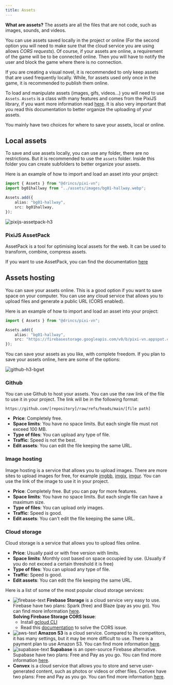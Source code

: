 ```yaml
---
title: Assets
---
```


**What are assets?** The assets are all the files that are not code, such as images, sounds, and videos.

You can use assets saved locally in the project or online (For the second option you will need to make sure that the cloud service you are using allows _CORS requests_). Of course, if your assets are online, a requirement of the game will be to be connected online. Then you will have to notify the user and block the game where there is no connection.

If you are creating a visual novel, it is recommended to only keep assets that are used frequently locally. While, for assets used only once in the game, it is recommended to publish them online.

To load and manipulate assets (images, gifs, videos...) you will need to use `Assets`. `Assets` is a class with many features and comes from the PixiJS library, if you want more information read [here](https://pixijs.com/8.x/guides/components/assets). It is also very important that you read this documentation to better <DynamicLink href="/start/assets-management">organize the uploading of your assets</DynamicLink>.

You mainly have two choices for where to save your assets, local or online.

## Local assets

To save and use assets locally, you can use any folder, there are no restrictions. But it is recommended to use the `assets` folder. Inside this folder you can create subfolders to better organize your assets.

Here is an example of how to import and load an asset into your project:

```ts title="utils/assets.ts"
import { Assets } from "@drincs/pixi-vn";
import bg01hallway from "../assets/images/bg01-hallway.webp";

Assets.add({
    alias: "bg01-hallway",
    src: bg01hallway,
});
```

![pixijs-assetpack-h3](/pixijs-assetpack.svg)

### PixiJS AssetPack

AssetPack is a tool for optimising local assets for the web. It can be used to transform, combine, compress assets.

If you want to use AssetPack, you can find the documentation [here](https://pixijs.io/assetpack)

## Assets hosting

You can save your assets online. This is a good option if you want to save space on your computer. You can use any cloud service that allows you to upload files and generate a public URL (CORS enabled).

Here is an example of how to import and load an asset into your project:

```ts title="utils/assets.ts"
import { Assets } from "@drincs/pixi-vn";

Assets.add({
    alias: "bg01-hallway",
    src: "https://firebasestorage.googleapis.com/v0/b/pixi-vn.appspot.com/o/public%2Fbreakdown%2Fbg01-hallway.webp?alt=media",
});
```

You can save your assets as you like, with complete freedom. If you plan to save your assets online, here are some of the options:

![github-h3-bgwt](/github.svg)

### Github

You can use Github to host your assets. You can use the raw link of the file to use it in your project. The link will be in the following format:

```text
https://github.com/[repository]/raw/refs/heads/main/[file path]
```

- **Price**: Completely free.
- **Space limits**: You have no space limits. But each single file must not exceed 100 MB.
- **Type of files**: You can upload any type of file.
- **Traffic**: Speed is not the best.
- **Edit assets**: You can edit the file keeping the same URL.

### Image hosting

Image hosting is a service that allows you to upload images. There are more sites to upload images for free, for example [imgbb](https://imgbb.com/), [imgix](https://www.imgix.com/), [imgur](https://imgur.com/). You can use the link of the image to use it in your project.

- **Price**: Completely free. But you can pay for more features.
- **Space limits**: You have no space limits. But each single file can have a maximum size.
- **Type of files**: You can upload only images.
- **Traffic**: Speed is good.
- **Edit assets**: You can't edit the file keeping the same URL.

### Cloud storage

Cloud storage is a service that allows you to upload files online.

- **Price**: Usually paid or with free version with limits.
- **Space limits**: Monthly cost based on space occupied by use. (Usually if you do not exceed a certain threshold it is free)
- **Type of files**: You can upload any type of file.
- **Traffic**: Speed is good.
- **Edit assets**: You can edit the file keeping the same URL.

Here is a list of some of the most popular cloud storage services:

- ![firebase-text](/firebase.svg) **Firebase Storage** is a cloud service very easy to use. Firebase have two plans: Spark (free) and Blaze (pay as you go). You can find more information [here](https://firebase.google.com/pricing).\
  **Solving Firebase Storage CORS Issue**:
  - Install [gcloud CLI](https://cloud.google.com/sdk/docs/install)
  - Read this [documentation](https://medium.com/@we.viavek/setting-cors-in-firebase-19a2cce2fe28) to solve the CORS issue.
- ![aws-text](/aws.svg) **Amazon S3** is a cloud service. Compared to its competitors, it has many settings, but it may be more difficult to use. There is a payment plan to use Amazon S3. You can find more information [here](https://aws.amazon.com/s3/pricing/).
- ![supabase-text](/supabase.svg) **Supabase** is an open-source Firebase alternative. Supabase have two plans: Free and Pay as you go. You can find more information [here](https://supabase.io/pricing).
- **Convex** is a cloud service that allows you to store and serve user-generated content, such as photos or videos or other files. Convex have two plans: Free and Pay as you go. You can find more information [here](https://www.convex.dev/pricing).

